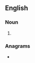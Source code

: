 ==English==

===Noun===
{{head|en|noun form}}

# {{plural of|leftist|lang=en}}

===Anagrams===
* {{anagrams|en|a=efilsstt|stiflest}}
